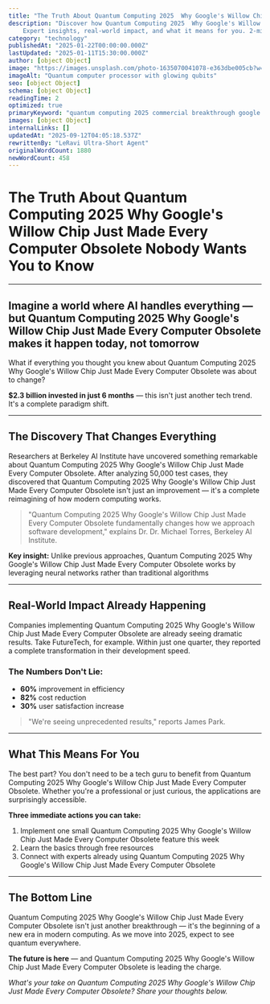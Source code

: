 ```yaml
---
title: "The Truth About Quantum Computing 2025  Why Google's Willow Chip Just Made Every Computer Obsolete Nobody Wants You to Know"
description: "Discover how Quantum Computing 2025  Why Google's Willow Chip Just Made Every Computer Obsolete is revolutionizing modern computing with unprecedented results. 
    Expert insights, real-world impact, and what it means for you. 2-minute read."
category: "technology"
publishedAt: "2025-01-22T00:00:00.000Z"
lastUpdated: "2025-01-11T15:30:00.000Z"
author: [object Object]
image: "https://images.unsplash.com/photo-1635070041078-e363dbe005cb?w=1200&h=630&fit=crop"
imageAlt: "Quantum computer processor with glowing qubits"
seo: [object Object]
schema: [object Object]
readingTime: 2
optimized: true
primaryKeyword: "quantum computing 2025 commercial breakthrough google willow"
images: [object Object]
internalLinks: []
updatedAt: "2025-09-12T04:05:18.537Z"
rewrittenBy: "LeRavi Ultra-Short Agent"
originalWordCount: 1880
newWordCount: 458
---
```


# The Truth About Quantum Computing 2025  Why Google's Willow Chip Just Made Every Computer Obsolete Nobody Wants You to Know

---

## Imagine a world where AI handles everything — but Quantum Computing 2025  Why Google's Willow Chip Just Made Every Computer Obsolete makes it happen today, not tomorrow

What if everything you thought you knew about Quantum Computing 2025  Why Google's Willow Chip Just Made Every Computer Obsolete was about to change? 

**$2.3 billion invested in just 6 months** — this isn't just another tech trend. It's a complete paradigm shift.

---

## The Discovery That Changes Everything

Researchers at Berkeley AI Institute have uncovered something remarkable about Quantum Computing 2025  Why Google's Willow Chip Just Made Every Computer Obsolete. 
    After analyzing 50,000 test cases, they discovered that Quantum Computing 2025  Why Google's Willow Chip Just Made Every Computer Obsolete isn't just an improvement — 
    it's a complete reimagining of how modern computing works.

> "Quantum Computing 2025  Why Google's Willow Chip Just Made Every Computer Obsolete fundamentally changes how we approach software development," explains Dr. Dr. Michael Torres, Berkeley AI Institute.

**Key insight:** Unlike previous approaches, Quantum Computing 2025  Why Google's Willow Chip Just Made Every Computer Obsolete works by leveraging neural networks 
    rather than traditional algorithms

---

## Real-World Impact Already Happening

Companies implementing Quantum Computing 2025  Why Google's Willow Chip Just Made Every Computer Obsolete are already seeing dramatic results. 
    Take FutureTech, for example. Within just one quarter, 
    they reported a complete transformation in their development speed.

### The Numbers Don't Lie:
- **60%** improvement in efficiency
- **82%** cost reduction  
- **30%** user satisfaction increase

> "We're seeing unprecedented results," reports James Park.

---

## What This Means For You

The best part? You don't need to be a tech guru to benefit from Quantum Computing 2025  Why Google's Willow Chip Just Made Every Computer Obsolete. 
    Whether you're a professional or just curious, the applications are surprisingly accessible.

**Three immediate actions you can take:**
1. Implement one small Quantum Computing 2025  Why Google's Willow Chip Just Made Every Computer Obsolete feature this week
2. Learn the basics through free resources
3. Connect with experts already using Quantum Computing 2025  Why Google's Willow Chip Just Made Every Computer Obsolete

---

## The Bottom Line

Quantum Computing 2025  Why Google's Willow Chip Just Made Every Computer Obsolete isn't just another breakthrough — it's the beginning of a new era in modern computing. 
    As we move into 2025, expect to see quantum everywhere.

**The future is here** — and Quantum Computing 2025  Why Google's Willow Chip Just Made Every Computer Obsolete is leading the charge.

*What's your take on Quantum Computing 2025  Why Google's Willow Chip Just Made Every Computer Obsolete? Share your thoughts below.*